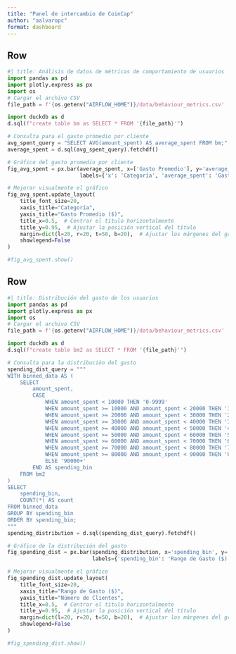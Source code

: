 ```yaml
---
title: "Panel de intercambio de CoinCap"
author: "aalvaropc"
format: dashboard
---
```


## Row {height=70%}

```python
#| title: Análisis de datos de métricas de comportamiento de usuarios
import pandas as pd
import plotly.express as px
import os
# Cargar el archivo CSV
file_path = f'{os.getenv("AIRFLOW_HOME")}/data/behaviour_metrics.csv'

import duckdb as d
d.sql(f"create table bm as SELECT * FROM '{file_path}'")

# Consulta para el gasto promedio por cliente
avg_spent_query = "SELECT AVG(amount_spent) AS average_spent FROM bm;"
average_spent = d.sql(avg_spent_query).fetchdf()

# Gráfico del gasto promedio por cliente
fig_avg_spent = px.bar(average_spent, x=['Gasto Promedio'], y='average_spent', title='Gasto Promedio por Cliente',
                       labels={'x': 'Categoría', 'average_spent': 'Gasto Promedio ($)'}, color_discrete_sequence=['#1f77b4'])

# Mejorar visualmente el gráfico
fig_avg_spent.update_layout(
    title_font_size=20,
    xaxis_title="Categoría",
    yaxis_title="Gasto Promedio ($)",
    title_x=0.5,  # Centrar el título horizontalmente
    title_y=0.95,  # Ajustar la posición vertical del título
    margin=dict(l=20, r=20, t=50, b=20),  # Ajustar los márgenes del gráfico
    showlegend=False
)

#fig_avg_spent.show()


```

## Row {height=30%}

```python
#| title: Distribución del gasto de los usuarios
import pandas as pd
import plotly.express as px
import os
# Cargar el archivo CSV
file_path = f'{os.getenv("AIRFLOW_HOME")}/data/behaviour_metrics.csv'

import duckdb as d
d.sql(f"create table bm2 as SELECT * FROM '{file_path}'")

# Consulta para la distribución del gasto
spending_dist_query = """
WITH binned_data AS (
    SELECT 
        amount_spent,
        CASE 
            WHEN amount_spent < 10000 THEN '0-9999'
            WHEN amount_spent >= 10000 AND amount_spent < 20000 THEN '10000-19999'
            WHEN amount_spent >= 20000 AND amount_spent < 30000 THEN '20000-29999'
            WHEN amount_spent >= 30000 AND amount_spent < 40000 THEN '30000-39999'
            WHEN amount_spent >= 40000 AND amount_spent < 50000 THEN '40000-49999'
            WHEN amount_spent >= 50000 AND amount_spent < 60000 THEN '50000-59999'
            WHEN amount_spent >= 60000 AND amount_spent < 70000 THEN '60000-69999'
            WHEN amount_spent >= 70000 AND amount_spent < 80000 THEN '70000-79999'
            WHEN amount_spent >= 80000 AND amount_spent < 90000 THEN '80000-89999'
            ELSE '90000+'
        END AS spending_bin
    FROM bm2
)
SELECT 
    spending_bin,
    COUNT(*) AS count
FROM binned_data
GROUP BY spending_bin
ORDER BY spending_bin;
"""
spending_distribution = d.sql(spending_dist_query).fetchdf()

# Gráfico de la distribución del gasto
fig_spending_dist = px.bar(spending_distribution, x='spending_bin', y='count', title='Distribución del Gasto',
                           labels={'spending_bin': 'Rango de Gasto ($)', 'count': 'Número de Clientes'}, color_discrete_sequence=['#2ca02c'])

# Mejorar visualmente el gráfico
fig_spending_dist.update_layout(
    title_font_size=20,
    xaxis_title="Rango de Gasto ($)",
    yaxis_title="Número de Clientes",
    title_x=0.5,  # Centrar el título horizontalmente
    title_y=0.95,  # Ajustar la posición vertical del título
    margin=dict(l=20, r=20, t=50, b=20),  # Ajustar los márgenes del gráfico
    showlegend=False
)

#fig_spending_dist.show()

```